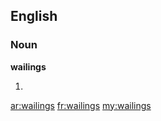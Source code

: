 ==English==

===Noun===
'''wailings'''

# {{plural of|[[wailing]]}}

[[ar:wailings]]
[[fr:wailings]]
[[my:wailings]]